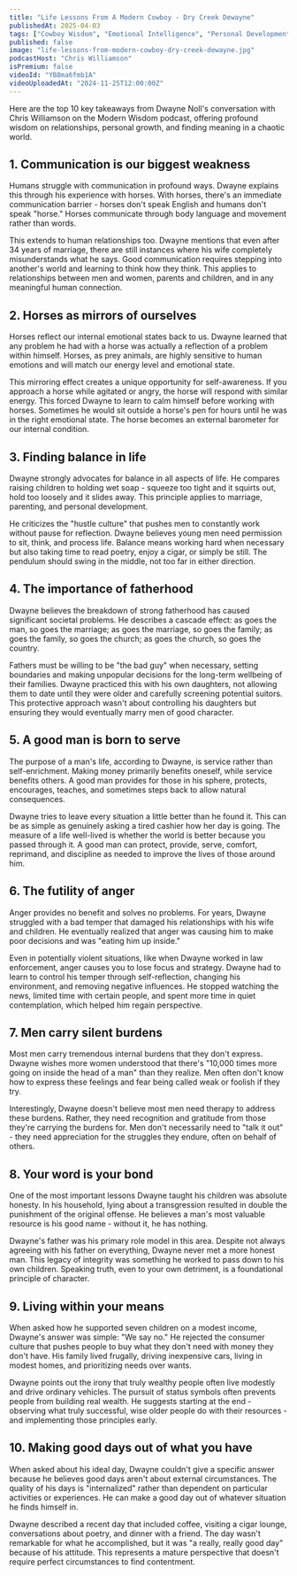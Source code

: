 ```yaml
---
title: "Life Lessons From A Modern Cowboy - Dry Creek Dewayne"
publishedAt: 2025-04-03
tags: ["Cowboy Wisdom", "Emotional Intelligence", "Personal Development"]
published: false
image: "life-lessons-from-modern-cowboy-dry-creek-dewayne.jpg"
podcastHost: "Chris Williamson"
isPremium: false
videoId: "YB8ma6fmb1A"
videoUploadedAt: "2024-11-25T12:00:00Z"
---
```



<PodcastSummaryPageLayout frontmatter={frontmatter}>

Here are the top 10 key takeaways from Dwayne Noll's conversation with Chris Williamson on the Modern Wisdom podcast, offering profound wisdom on relationships, personal growth, and finding meaning in a chaotic world.

## 1. Communication is our biggest weakness

Humans struggle with communication in profound ways. Dwayne explains this through his experience with horses. With horses, there's an immediate communication barrier - horses don't speak English and humans don't speak "horse." Horses communicate through body language and movement rather than words.

This extends to human relationships too. Dwayne mentions that even after 34 years of marriage, there are still instances where his wife completely misunderstands what he says. Good communication requires stepping into another's world and learning to think how they think. This applies to relationships between men and women, parents and children, and in any meaningful human connection.

## 2. Horses as mirrors of ourselves

Horses reflect our internal emotional states back to us. Dwayne learned that any problem he had with a horse was actually a reflection of a problem within himself. Horses, as prey animals, are highly sensitive to human emotions and will match our energy level and emotional state.

This mirroring effect creates a unique opportunity for self-awareness. If you approach a horse while agitated or angry, the horse will respond with similar energy. This forced Dwayne to learn to calm himself before working with horses. Sometimes he would sit outside a horse's pen for hours until he was in the right emotional state. The horse becomes an external barometer for our internal condition.

## 3. Finding balance in life

Dwayne strongly advocates for balance in all aspects of life. He compares raising children to holding wet soap - squeeze too tight and it squirts out, hold too loosely and it slides away. This principle applies to marriage, parenting, and personal development.

He criticizes the "hustle culture" that pushes men to constantly work without pause for reflection. Dwayne believes young men need permission to sit, think, and process life. Balance means working hard when necessary but also taking time to read poetry, enjoy a cigar, or simply be still. The pendulum should swing in the middle, not too far in either direction.

## 4. The importance of fatherhood

Dwayne believes the breakdown of strong fatherhood has caused significant societal problems. He describes a cascade effect: as goes the man, so goes the marriage; as goes the marriage, so goes the family; as goes the family, so goes the church; as goes the church, so goes the country.

Fathers must be willing to be "the bad guy" when necessary, setting boundaries and making unpopular decisions for the long-term wellbeing of their families. Dwayne practiced this with his own daughters, not allowing them to date until they were older and carefully screening potential suitors. This protective approach wasn't about controlling his daughters but ensuring they would eventually marry men of good character.

## 5. A good man is born to serve

The purpose of a man's life, according to Dwayne, is service rather than self-enrichment. Making money primarily benefits oneself, while service benefits others. A good man provides for those in his sphere, protects, encourages, teaches, and sometimes steps back to allow natural consequences.

Dwayne tries to leave every situation a little better than he found it. This can be as simple as genuinely asking a tired cashier how her day is going. The measure of a life well-lived is whether the world is better because you passed through it. A good man can protect, provide, serve, comfort, reprimand, and discipline as needed to improve the lives of those around him.

## 6. The futility of anger

Anger provides no benefit and solves no problems. For years, Dwayne struggled with a bad temper that damaged his relationships with his wife and children. He eventually realized that anger was causing him to make poor decisions and was "eating him up inside."

Even in potentially violent situations, like when Dwayne worked in law enforcement, anger causes you to lose focus and strategy. Dwayne had to learn to control his temper through self-reflection, changing his environment, and removing negative influences. He stopped watching the news, limited time with certain people, and spent more time in quiet contemplation, which helped him regain perspective.

## 7. Men carry silent burdens

Most men carry tremendous internal burdens that they don't express. Dwayne wishes more women understood that there's "10,000 times more going on inside the head of a man" than they realize. Men often don't know how to express these feelings and fear being called weak or foolish if they try.

Interestingly, Dwayne doesn't believe most men need therapy to address these burdens. Rather, they need recognition and gratitude from those they're carrying the burdens for. Men don't necessarily need to "talk it out" - they need appreciation for the struggles they endure, often on behalf of others.

## 8. Your word is your bond

One of the most important lessons Dwayne taught his children was absolute honesty. In his household, lying about a transgression resulted in double the punishment of the original offense. He believes a man's most valuable resource is his good name - without it, he has nothing.

Dwayne's father was his primary role model in this area. Despite not always agreeing with his father on everything, Dwayne never met a more honest man. This legacy of integrity was something he worked to pass down to his own children. Speaking truth, even to your own detriment, is a foundational principle of character.

## 9. Living within your means

When asked how he supported seven children on a modest income, Dwayne's answer was simple: "We say no." He rejected the consumer culture that pushes people to buy what they don't need with money they don't have. His family lived frugally, driving inexpensive cars, living in modest homes, and prioritizing needs over wants.

Dwayne points out the irony that truly wealthy people often live modestly and drive ordinary vehicles. The pursuit of status symbols often prevents people from building real wealth. He suggests starting at the end - observing what truly successful, wise older people do with their resources - and implementing those principles early.

## 10. Making good days out of what you have

When asked about his ideal day, Dwayne couldn't give a specific answer because he believes good days aren't about external circumstances. The quality of his days is "internalized" rather than dependent on particular activities or experiences. He can make a good day out of whatever situation he finds himself in.

Dwayne described a recent day that included coffee, visiting a cigar lounge, conversations about poetry, and dinner with a friend. The day wasn't remarkable for what he accomplished, but it was "a really, really good day" because of his attitude. This represents a mature perspective that doesn't require perfect circumstances to find contentment.

</PodcastSummaryPageLayout>
